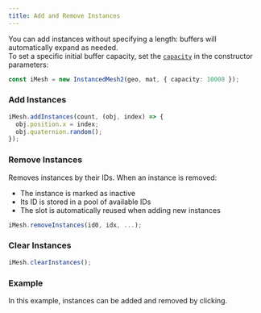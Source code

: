 ```yaml
---
title: Add and Remove Instances
---
```


You can add instances without specifying a length: buffers will automatically expand as needed. <br/>
To set a specific initial buffer capacity, set the [`capacity`](https://agargaro.github.io/instanced-mesh/api/interfaces/instancedmesh2params/#capacity)
 in the constructor parameters:

```ts
const iMesh = new InstancedMesh2(geo, mat, { capacity: 10000 });
```

### Add Instances

```ts
iMesh.addInstances(count, (obj, index) => {
  obj.position.x = index;
  obj.quaternion.random();
});
```

### Remove Instances

Removes instances by their IDs. When an instance is removed:
- The instance is marked as inactive
- Its ID is stored in a pool of available IDs
- The slot is automatically reused when adding new instances

```ts
iMesh.removeInstances(id0, idx, ...);
```

### Clear Instances

```ts
iMesh.clearInstances();
```

### Example

In this example, instances can be added and removed by clicking.

<Example path='add-remove'/>
